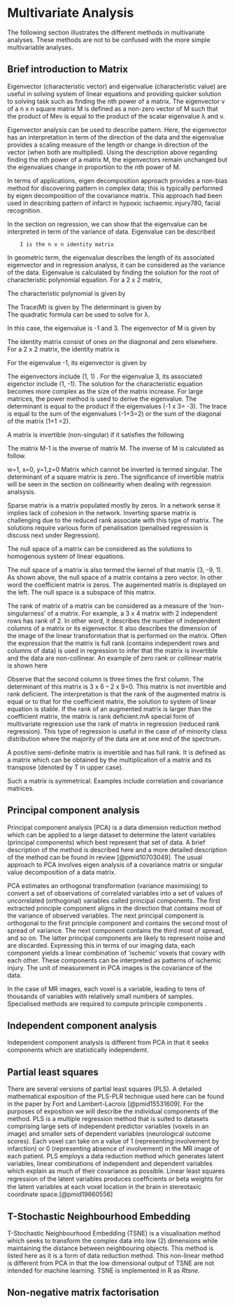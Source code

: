 # Multivariate Analysis
The following section illustrates the different methods in multivariate analyses. These methods are not to be confused with the more simple multivariable analyses.

## Brief introduction to Matrix
Eigenvector (characteristic vector) and eigenvalue (characteristic value) are useful in solving system of linear equations and providing quicker solution to solving task such as finding the nth power of a matrix. The eigenvector v of a  n x n square matrix M is defined as a non-zero vector of M such that the product of Mev is equal to the product of the scalar eigenvalue λ and v.

Eigenvector analysis can be used to describe pattern. Here, the eigenvector has an interpretation in term of the direction of the data and the eigenvalue provides a scaling measure of the length or change in direction of the vector (when both are multiplied). Using the description above regarding finding the nth power of a matrix M, the eigenvectors remain unchanged but the eigenvalues change in proportion to the nth power of M.  

In terms of applications, eigen decomposition approach provides a non-bias method for discovering pattern in complex data; this is typically performed by eigen decomposition of the covariance matrix. This approach had been used in describing pattern of infarct in hypoxic ischaemic injury780, facial recognition.

In the section on regression, we can show that the eigenvalue can be interpreted in term of the variance of data. Eigenvalue can be described

  		I is the n x n identity matrix

In geometric term, the eigenvalue describes the length of its associated eigenvector and in regression analyss, it can be considered as the variance of the data. Eigenvalue is calculated by finding the solution for the root of characteristic polynomial equation. For a 2 x 2 matrix, 

 
The characteristic polynomial is given by

 
The Trace(M) is given by 
The determinant is given by  
The quadratic formula can be used to solve for λ.
 
In this case, the eigenvalue is -1 and 3. The eigenvector of M is given by
 
The identity matrix consist of ones on the diagnonal and zero elsewhere. For a 2 x 2 matrix, the identity matrix is 
 

For the eigenvalue -1, its eigenvector is given by
 
The eigenvectors include (1, 1) . For the eigenvalue 3, its associated eigenctor include (1, -1). The solution for the characteristic equation becomes more complex as the size of the matrix increase. For large matrices, the power method is used to derive the eigenvalue. The determinant is equal to the product if the eigenvalues 
(-1 x 3= -3). The trace is equal to the sum of the eigenvalues (-1+3=2) or the sum of the diagonal of the matrix (1+1 =2).

A matrix is invertible (non-singular) if it satisfies the following
 
The matrix M-1 is the inverse of matrix M. The inverse of M is calculated as follow.
 
 
w=1, x=0, y=1,z=0
Matrix which cannot be inverted is termed singular. The determinant of a square matrix is zero. The significance of invertible matrix will be seen in the section on collinearity when dealing with regression analsysis. 

Sparse matrix is a matrix populated mostly by zeros. In a network sense it implies lack of cohesion in the network. Inverting sparse matrix is challenging due to the reduced rank associate with this type of matrix. The solutions require various form of penalisation (penalised regression is discuss next under Regression). 

The null space of a matrix can be considered as the solutions to homogenous system of linear equations.
 
The null space of a matrix is also termed the kernel of that matrix (3, -9, 1). As shown above, the null space of a matrix contains a zero vector. In other word the coefficient matrix is zeros. The augemented matrix is displayed on the left. The null space is a subspace of this matrix.

The rank of matrix of a matrix can be considered as a measure of the ‘non-singularness’ of a matrix. For example, a 3 x 4 matrix with 2 independent rows has rank of 2. In other word, it describes the number of independent columns of a matrix or its eigenvector. It also describes the dimension of the image of the linear transformation that is performed on the matrix. Often the expression that the matrix is full rank (contains independent rows and columns of data) is used in regression to infer that the matrix is invertible and the data are non-collinear. An example of zero rank or collinear matrix is shown here
 
Observe that the second column is three times the first column. The determinant of this matrix is 3 x 6 – 2 x 9=0. This matrix is not invertible and rank deficient.  The interpretation is that the rank of the augmented matrix is equal or to that for the coefficient matrix, the solution to system of linear equation is stable. If the rank of an augmented matrix is larger than the coefficient matrix, the matrix is rank deficient.mA special form of multivariate regression use the rank of matrix in regression (reduced rank regression). This type of regression is useful in the case of of minority class distribution where the majority of the data are at one end of the spectrum.

A positive semi-definite matrix is invertible and has full rank. It is defined as a matrix which can be obtained by the multiplication of a matrix and its transpose (denoted by T in upper case).
 
Such a matrix is symmetrical. Examples include correlation and covariance matrices.


## Principal component analysis
Principal component analysis (PCA) is a data dimension reduction method which can be applied to a large dataset to determine the latent variables (principal components) which best represent that set of data. A brief description of the method is described here and a more detailed description of the method can be found in review [@pmid10703049]. The usual approach to PCA involves eigen analysis of a covariance matrix or singular value decomposition of a data matrix. 

PCA estimates an orthogonal transformation (variance maximising) to convert a set of observations of correlated variables into a set of values of uncorrelated (orthogonal) variables called principal components. The first extracted principle component aligns in the direction that contains most of the variance of observed variables. The next principal component is orthogonal to the first principle component and contains the second most of spread of variance. The next component contains the third most of spread, and so on.  The latter principal components are likely to represent noise and are discarded. Expressing this in terms of our imaging data, each component yields a linear combination of ‘ischemic’ voxels that covary with each other. These components can be interpreted as patterns of ischemic injury. The unit of measurement in PCA images is the covariance of the data. 

In the case of MR images, each voxel is a variable, leading to tens of thousands of variables with relatively small numbers of samples. Specialised methods are required to compute principle components . 

## Independent component analysis
Independent component analysis is different from PCA in that it seeks components which are statistically independemt. 

## Partial least squares
There are several versions of partial least squares (PLS). A detailed mathematical exposition of the PLS-PLR technique used here can be found in the paper by Fort and Lambert-Lacroix [@pmid15531609]. For the purposes of exposition we will describe the individual components of the method. PLS is a multiple regression method that is suited to datasets comprising large sets of independent predictor variables (voxels in an image) and smaller sets of dependent variables (neurological outcome scores). Each voxel can take on a value of 1 (representing involvement by infarction) or 0 (representing absence of involvement) in the MR image of each patient. PLS employs a data reduction method which generates latent variables, linear combinations of independent and dependent variables which explain as much of their covariance as possible. Linear least squares regression of the latent variables produces coefﬁcients or beta weights for the latent variables at each voxel location in the brain in stereotaxic coordinate space.[@pmid19660556]

## T-Stochastic Neighbourhood Embedding
T-Stochastic Neighbourhood Embedding (TSNE) is a visualisation method which seeks to transform the complex data into low (2) dimensions while maintaining the distance between neighbouring objects. This method is listed here as it is a form of data reduction method. This non-linear method is different from PCA in that the low dimensional output of TSNE are not intended for machine learning. TSNE is implemented in R as _Rtsne_.

## Non-negative matrix factorisation
